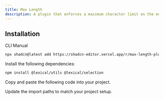 ```yaml
---
title: Max Length
description: A plugin that enforces a maximum character limit on the editor content.
---
```


<ComponentPreview
  name="max-length-plugin-demo"
  className="[&_.preview>[data-orientation=vertical]]:sm:max-w-[70%]"
  description="A plugin that enforces a maximum character limit on the editor content."
/>

## Installation

<Tabs defaultValue="cli">

<TabsList>
  <TabsTrigger value="cli">CLI</TabsTrigger>
  <TabsTrigger value="manual">Manual</TabsTrigger>
</TabsList>

<TabsContent value="cli">

```bash
npx shadcn@latest add https://shadcn-editor.vercel.app/r/max-length-plugin.json
```

</TabsContent>

<TabsContent value="manual">

<Steps>

<Step>Install the following dependencies:</Step>

```bash
npm install @lexical/utils @lexical/selection
```

<Step>Copy and paste the following code into your project.</Step>

<ComponentSource name="max-length-plugin" />

<Step>Update the import paths to match your project setup.</Step>

</Steps>

</TabsContent>

</Tabs>